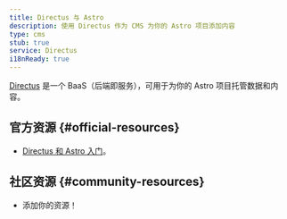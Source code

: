 ```yaml
---
title: Directus 与 Astro
description: 使用 Directus 作为 CMS 为你的 Astro 项目添加内容
type: cms
stub: true
service: Directus
i18nReady: true
---
```


[Directus](https://directus.io/) 是一个 BaaS（后端即服务），可用于为你的 Astro 项目托管数据和内容。

## 官方资源 \{#official-resources\}

- [Directus 和 Astro 入门](https://docs.directus.io/blog/getting-started-directus-astro.html)。

## 社区资源 \{#community-resources\}

- 添加你的资源！
